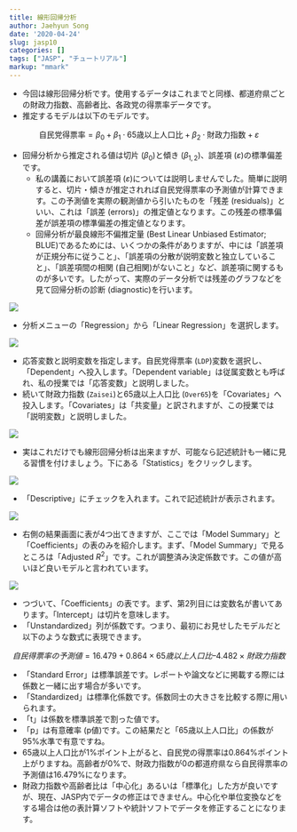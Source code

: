 ```yaml
---
title: 線形回帰分析
author: Jaehyun Song
date: '2020-04-24'
slug: jasp10
categories: []
tags: ["JASP", "チュートリアル"]
markup: "mmark"
---
```


* 今回は線形回帰分析です。使用するデータはこれまでと同様、都道府県ごとの財政力指数、高齢者比、各政党の得票率データです。
* 推定するモデルは以下のモデルです。

$$\text{自民党得票率} = \beta_0+ \beta_1 \cdot \text{65歳以上人口比} + \beta_2 \cdot \text{財政力指数} + \varepsilon$$

* 回帰分析から推定される値は切片 ($\beta_0$)と傾き ($\beta_{1, 2}$)、誤差項 ($\varepsilon$)の標準偏差です。
    * 私の講義において誤差項 ($\varepsilon$)については説明しませんでした。簡単に説明すると、切片・傾きが推定されれば自民党得票率の予測値が計算できます。この予測値を実際の観測値から引いたものを「残差 (residuals)」といい、これは「誤差 (errors)」の推定値となります。この残差の標準偏差が誤差項の標準偏差の推定値となります。
    * 回帰分析が最良線形不偏推定量 (Best Linear Unbiased Estimator; BLUE)であるためには、いくつかの条件がありますが、中には「誤差項が正規分布に従うこと」、「誤差項の分散が説明変数と独立していること」、「誤差項間の相関 (自己相関)がないこと」など、誤差項に関するものが多いです。したがって、実際のデータ分析では残差のグラフなどを見て回帰分析の診断 (diagnostic)を行います。

![](../Figs/JASP10_01.png)

* 分析メニューの「Regression」から「Linear Regression」を選択します。

![](../Figs/JASP10_02.png)

* 応答変数と説明変数を指定します。自民党得票率 (`LDP`)変数を選択し、「Dependent」へ投入します。「Dependent variable」は従属変数とも呼ばれ、私の授業では「応答変数」と説明しました。
* 続いて財政力指数 (`Zaisei`)と65歳以上人口比 (`Over65`)を「Covariates」へ投入します。「Covariates」は「共変量」と訳されますが、この授業では「説明変数」と説明しました。

![](../Figs/JASP10_03.png)

* 実はこれだけでも線形回帰分析は出来ますが、可能なら記述統計も一緒に見る習慣を付けましょう。下にある「Statistics」をクリックします。

![](../Figs/JASP10_04.png)

* 「Descriptive」にチェックを入れます。これで記述統計が表示されます。

![](../Figs/JASP10_05.png)

* 右側の結果画面に表が4つ出てきますが、ここでは「Model Summary」と「Coefficients」の表のみを紹介します。まず、「Model Summary」で見るところは「Adjusted $R^2$」です。これが調整済み決定係数です。この値が高いほど良いモデルと言われています。


![](../Figs/JASP10_06.png)

* つづいて、「Coefficients」の表です。まず、第2列目には変数名が書いてあります。「Intercept」は切片を意味します。
* 「Unstandardized」列が係数です。つまり、最初にお見せしたモデルだと以下のような数式に表現できます。

$$自民得票率の予測値 = 16.479 + 0.864 \times 65歳以上人口比 – 4.482 \times 財政力指数 $$

* 「Standard Error」は標準誤差です。レポートや論文などに掲載する際には係数と一緒に出す場合が多いです。
* 「Standardized」は標準化係数です。係数同士の大きさを比較する際に用いられます。
* 「t」は係数を標準誤差で割った値です。
* 「p」は有意確率 (p値)です。この結果だと「65歳以上人口比」の係数が95%水準で有意ですね。
* 65歳以上人口比が1%ポイント上がると、自民党の得票率は0.864%ポイント上がりますね。高齢者が0%で、財政力指数が0の都道府県なら自民得票率の予測値は16.479%になります。
* 財政力指数や高齢者比は「中心化」あるいは「標準化」した方が良いですが、現在、JASP内でデータの修正はできません。中心化や単位変換などをする場合は他の表計算ソフトや統計ソフトでデータを修正することになります。